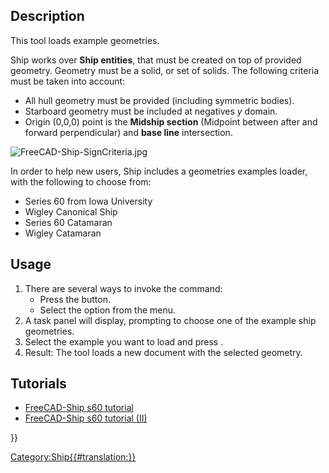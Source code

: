 <languages/>

{{Docnav
|
|[[Ship_CreateShip|Create a new ship]]
|[[Ship_Workbench|Ship]]
|IconL=
|IconR=Ship_CreateShip.svg
|IconC=Workbench_Ship.svg
}}

{{GuiCommand
|Name=Ship LoadExample
|MenuLocation=Ship design → Load an example ship geometry
|Workbenches=[[Ship_Workbench|Ship]]
|Shortcut=
|SeeAlso=
}}

== Description ==

This tool loads example geometries.

Ship works over '''Ship entities''', that must be created on top of provided geometry. Geometry must be a solid, or set of solids. The following criteria must be taken into account:
* All hull geometry must be provided (including symmetric bodies).
* Starboard geometry must be included at negatives ''y'' domain.
* Origin (0,0,0) point is the '''Midship section''' (Midpoint between after and forward perpendicular) and '''base line''' intersection.

[[Image:FreeCAD-Ship-SignCriteria.jpg]]
{{Caption|Ship sign criteria}}

In order to help new users, Ship includes a geometries examples loader, with the following to choose from:
* Series 60 from Iowa University
* Wigley Canonical Ship
* Series 60 Catamaran
* Wigley Catamaran

== Usage ==

# There are several ways to invoke the command:
#* Press the {{Button|[[Image:Ship_LoadExample.svg|16px]] [[Ship_LoadExample|Load an example ship geometry]]}} button.
#* Select the {{MenuCommand|Ship design → [[Image:Ship_LoadExample.svg|16px]] Load‏‎ an example ship geometry}} option from the menu.
# A task panel will display, prompting to choose one of the example ship geometries. 
# Select the example you want to load and press {{Button|Accept}}.
# Result: The tool loads a new document with the selected geometry.

{{VeryImportantMessage|Warning, before editing anything! You are now working with the original example file. To preserve the original unedited example, you must first save it as a new file before editing anything.}}

==Tutorials==

* [[FreeCAD-Ship_s60_tutorial|FreeCAD-Ship s60 tutorial]]
* [[FreeCAD-Ship_s60_tutorial_(II)|FreeCAD-Ship s60 tutorial (II)]] 


{{Docnav
|
|[[Ship_CreateShip|Create a new ship]]
|[[Ship_Workbench|Ship]]
|IconL=
|IconR=Ship_CreateShip.svg
|IconC=Workbench_Ship.svg
}}

{{Userdocnavi{{#translation:}}}}
[[Category:Ship{{#translation:}}]]